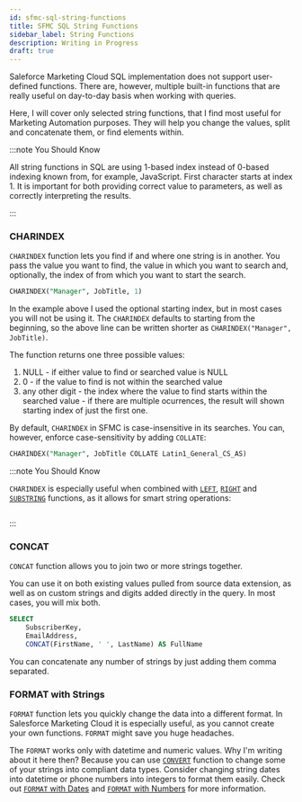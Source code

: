 ```yaml
---
id: sfmc-sql-string-functions
title: SFMC SQL String Functions
sidebar_label: String Functions
description: Writing in Progress
draft: true
---
```



<LeadText content='Writing in Progress' />

Saleforce Marketing Cloud SQL implementation does not support user-defined functions. There are, however, multiple built-in functions that are really useful on day-to-day basis when working with queries.

Here, I will cover only selected string functions, that I find most useful for Marketing Automation purposes. They will help you change the values, split and concatenate them, or find elements within.

:::note You Should Know

All string functions in SQL are using 1-based index instead of 0-based indexing known from, for example, JavaScript. First character starts at index 1. It is important for both providing correct value to parameters, as well as correctly interpreting the results.

:::

### CHARINDEX

`CHARINDEX` function lets you find if and where one string is in another. You pass the value you want to find, the value in which you want to search and, optionally, the index of from which you want to start the search.

```sql title="Search for 'Manager' in JobTitle column starting with first index"
CHARINDEX("Manager", JobTitle, 1)
```

In the example above I used the optional starting index, but in most cases you will not be using it. The `CHARINDEX` defaults to starting from the beginning, so the above line can be written shorter as `CHARINDEX("Manager", JobTitle)`.

The function returns one three possible values:

1. NULL - if either value to find or searched value is NULL
2. 0 - if the value to find is not within the searched value
3. any other digit - the index where the value to find starts within the searched value - if there are multiple ocurrences, the result will shown starting index of just the first one.

By default, `CHARINDEX` in SFMC is case-insensitive in its searches. You can, however, enforce case-sensitivity by adding `COLLATE`:

```sql title="Case sensitive CHARINDEX search - note lack of comma between the value and COLLATE"
CHARINDEX("Manager", JobTitle COLLATE Latin1_General_CS_AS)
```

:::note You Should Know

`CHARINDEX` is especially useful when combined with [`LEFT`](#left), [`RIGHT`](#right) and [`SUBSTRING`](#substring) functions, as it allows for smart string operations:

```sql
```

:::

### CONCAT

`CONCAT` function allows you to join two or more strings together.

You can use it on both existing values pulled from source data extension, as well as on custom strings and digits added directly in the query. In most cases, you will mix both.

```sql {4} title="Perfect to prepare your data for personalization"
SELECT
    SubscriberKey,
    EmailAddress,
    CONCAT(FirstName, ' ', LastName) AS FullName
```

You can concatenate any number of strings by just adding them comma separated.

### FORMAT with Strings

`FORMAT` function lets you quickly change the data into a different format. In Salesforce Marketing Cloud it is especially useful, as you cannot create your own functions. `FORMAT` might save you huge headaches.

The `FORMAT` works only with datetime and numeric values. Why I'm writing about it here then? Because you can use [`CONVERT`](sfmc-sql-conversion-functions#convert) function to change some of your strings into compliant data types. Consider changing string dates into datetime or phone numbers into integers to format them easily. Check out [`FORMAT` with Dates](sfmc-sql-date-functions#format-with-dates) and [`FORMAT` with Numbers](sfmc-sql-numeric-functions#format-with-numbers) for more information.